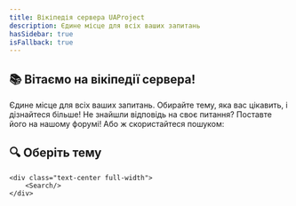 ```yaml
---
title: Вікіпедія сервера UAProject
description: Єдине місце для всіх ваших запитань
hasSidebar: true
isFallback: true
---
```



<div class="text-center">
    <h2>📚 <strong>Вітаємо на вікіпедії сервера!</strong></h2>
    <p class=" text-center">Єдине місце для всіх ваших запитань. Обирайте тему, яка вас цікавить, і дізнайтеся більше!
        Не знайшли відповідь на своє питання? Поставте його на нашому форумі! Або ж скористайтеся пошуком: </p>
    <h2>🔍 <strong>Оберіть тему</strong></h2>

    <div class="text-center full-width">
        <Search/>
    </div>

</div>

